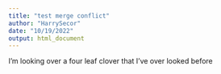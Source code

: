 ```yaml
---
title: "test merge conflict"
author: "HarrySecor"
date: "10/19/2022"
output: html_document
---
```



I'm looking over a four leaf clover that I've over looked before
